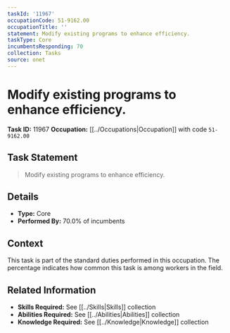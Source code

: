 ```yaml
---
taskId: '11967'
occupationCode: 51-9162.00
occupationTitle: ''
statement: Modify existing programs to enhance efficiency.
taskType: Core
incumbentsResponding: 70
collection: Tasks
source: onet
---
```

# Modify existing programs to enhance efficiency.

**Task ID:** 11967
**Occupation:** [[../Occupations|Occupation]] with code `51-9162.00`

## Task Statement

> Modify existing programs to enhance efficiency.

## Details

- **Type:** Core
- **Performed By:** 70.0% of incumbents

## Context

This task is part of the standard duties performed in this occupation. The percentage indicates how common this task is among workers in the field.

## Related Information

- **Skills Required:** See [[../Skills|Skills]] collection
- **Abilities Required:** See [[../Abilities|Abilities]] collection
- **Knowledge Required:** See [[../Knowledge|Knowledge]] collection
